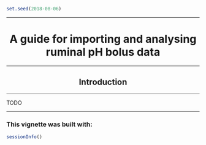 <!--
%\VignetteEngine{knitr::knitr}
%\VignetteIndexEntry{A guide for importing and analysing ruminal pH bolus data}
-->

```r
set.seed(2018-08-06)
```

---

<center> <h1>A guide for importing and analysing ruminal pH bolus data</h1> </center> 

---

<center> <h2>Introduction</h2> </center> 

---

TODO

---

### This vignette was built with:

```r
sessionInfo()
```
